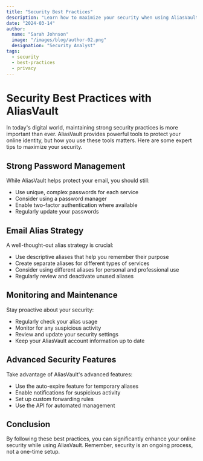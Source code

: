 ```yaml
---
title: "Security Best Practices"
description: "Learn how to maximize your security when using AliasVault"
date: "2024-03-14"
author:
  name: "Sarah Johnson"
  image: "/images/blog/author-02.png"
  designation: "Security Analyst"
tags:
  - security
  - best-practices
  - privacy
---
```


# Security Best Practices with AliasVault

In today's digital world, maintaining strong security practices is more important than ever. AliasVault provides powerful tools to protect your online identity, but how you use these tools matters. Here are some expert tips to maximize your security.

## Strong Password Management

While AliasVault helps protect your email, you should still:

- Use unique, complex passwords for each service
- Consider using a password manager
- Enable two-factor authentication where available
- Regularly update your passwords

## Email Alias Strategy

A well-thought-out alias strategy is crucial:

- Use descriptive aliases that help you remember their purpose
- Create separate aliases for different types of services
- Consider using different aliases for personal and professional use
- Regularly review and deactivate unused aliases

## Monitoring and Maintenance

Stay proactive about your security:

- Regularly check your alias usage
- Monitor for any suspicious activity
- Review and update your security settings
- Keep your AliasVault account information up to date

## Advanced Security Features

Take advantage of AliasVault's advanced features:

- Use the auto-expire feature for temporary aliases
- Enable notifications for suspicious activity
- Set up custom forwarding rules
- Use the API for automated management

## Conclusion

By following these best practices, you can significantly enhance your online security while using AliasVault. Remember, security is an ongoing process, not a one-time setup. 